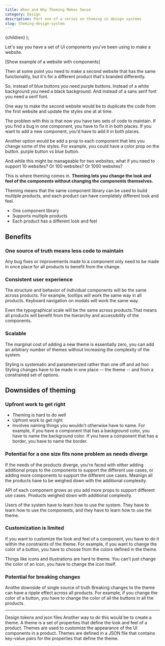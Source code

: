 ```yaml
---
title: When and Why Theming Makes Sense
category: Design
description: Part one of a series on theming in design systems
slug: theming-design-system
---
```


  <BlogPostLayout meta={meta}>{children}</BlogPostLayout>
);

Let's say you have a set of UI components you've been using to make a website. 

[Show example of a website with components]

Then at some point you need to make a second website that has the same functionality, but it's for a different product that's branded differently.

So, instead of blue buttons you need purple buttons. Instead of a white background you need a black background. And instead of a sans serif font you need a serif font. 

One way to make the second website would be to duplicate the code from the first website and update the styles one at at time.

The problem with this is that now you have two sets of code to maintain. If you find a bug in one component, you have to fix it in both places. If you want to add a new component, you'd have to add it in both places.

Another option would be add a prop to each component that lets you change some of the styles. For example, you could have a color prop on the button.  purple button vs blue button.

And while this might be manageable for two websites, what if you need to support 10 websites? Or 100 websites? Or 1000 websites?

This is where theming comes in. **Theming lets you change the look and feel of the components without changing the components themselves.**

Theming means that the same component library can be used to build multiple products, and each product can have completely different look and feel. 

- One component library
- Supports multiple products
- Each product has a different look and feel

## Benefits

### One source of truth means less code to maintain
Any bug fixes or improvements made to a component only need to be made in once place for all products to benefit from the change.

### Consistent user experience
The structure and behavior of individual components will be the same across products. For example, tooltips will work the same way in all products. Keyboard navigation on modals will work the same way. 

Even the typographical scale will be the same across products.That means all products will benefit from the hierarchy and accessibility of the components.

### Scalable 
The marginal cost of adding a new theme is essentially zero, you can add an arbitrary number of themes without increasing the complexity of the system.

Styling is systematic and parameterized rather than one off and ad hoc
Styling changes have to be made in one place -- the theme -- and from a constrained set of options. 

## Downsides of theming

### Upfront work to get right
- Theming is hard to do well
- Upfront work to get right
- Involves naming things you wouldn't otherwise have to name. For example, if you have a component that has a background color, you have to name the background color. If you have a component that has a border, you have to name the border.

### Potential for a one size fits none problem as needs diverge
If the needs of the products diverge, you're faced with either adding additional props to the components to support the different use cases, or adding more components to support the different use cases. Meanign all the products have to be weighed down with the additional complexity.

API of each component grows as you add more props to support different use cases. Products weighed down with additional complexity.

Users of the system have to learn how to use the system. They have to learn how to use the components, and they have to learn how to use the theme.

### Customization is limited
If you want to customize the look and feel of a component, you have to do it within the constraints of the theme. For example, if you want to change the color of a button, you have to choose from the colors defined in the theme.

Things like icons and illustrations are hard to theme. You can't just change the color of an icon, you have to change the icon itself.

### Potential for breaking changes
Anothe downside of single source of truth
Breaking changes to the theme can have a ripple effect across all products. For example, if you change the color of a button, you have to change the color of all the buttons in all the products.

--- 

Design tokens and json files
Another way to do this would be to create a theme. A theme is a set of properties that define the look and feel of a product. Themes are used to customize the appearance of the UI components in a product. Themes are defined in a JSON file that contains key-value pairs for the properties that define the theme.



